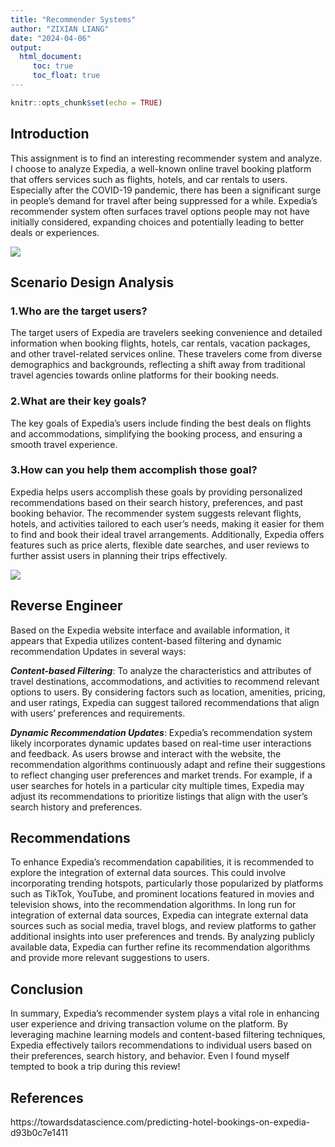 ---
title: "Recommender Systems"
author: "ZIXIAN LIANG"
date: "2024-04-06"
output: 
  html_document:
     toc: true
     toc_float: true
---

```{r setup, include=FALSE}
knitr::opts_chunk$set(echo = TRUE)
```

## Introduction

This assignment is to find an interesting recommender system and analyze. I choose to analyze Expedia, a well-known online travel booking platform that offers services such as flights, hotels, and car rentals to users. Especially after the COVID-19 pandemic, there has been a significant surge in people's demand for travel after being suppressed for a while. Expedia's recommender system often surfaces travel options people may not have initially considered, expanding choices and potentially leading to better deals or experiences.



![](Expedia.png)


## Scenario Design Analysis

### 1.Who are the target users?


The target users of Expedia are travelers seeking convenience and detailed information when booking flights, hotels, car rentals, vacation packages, and other travel-related services online. These travelers come from diverse demographics and backgrounds, reflecting a shift away from traditional travel agencies towards online platforms for their booking needs.


### 2.What are their key goals?


The key goals of Expedia's users include finding the best deals on flights and accommodations, simplifying the booking process, and ensuring a smooth travel experience.


### 3.How can you help them accomplish those goal?


Expedia helps users accomplish these goals by providing personalized recommendations based on their search history, preferences, and past booking behavior. The recommender system suggests relevant flights, hotels, and activities tailored to each user's needs, making it easier for them to find and book their ideal travel arrangements. Additionally, Expedia offers features such as price alerts, flexible date searches, and user reviews to further assist users in planning their trips effectively.

![](Expedia2.png)


## Reverse Engineer

Based on the Expedia website interface and available information, it appears that Expedia utilizes content-based filtering and dynamic recommendation Updates in several ways:

***Content-based Filtering***: To analyze the characteristics and attributes of travel destinations, accommodations, and activities to recommend relevant options to users. By considering factors such as location, amenities, pricing, and user ratings, Expedia can suggest tailored recommendations that align with users' preferences and requirements.

***Dynamic Recommendation Updates***: Expedia's recommendation system likely incorporates dynamic updates based on real-time user interactions and feedback. As users browse and interact with the website, the recommendation algorithms continuously adapt and refine their suggestions to reflect changing user preferences and market trends. For example, if a user searches for hotels in a particular city multiple times, Expedia may adjust its recommendations to prioritize listings that align with the user's search history and preferences.


## Recommendations


To enhance Expedia's recommendation capabilities, it is recommended to explore the integration of external data sources. This could involve incorporating trending hotspots, particularly those popularized by platforms such as TikTok, YouTube, and prominent locations featured in movies and television shows, into the recommendation algorithms. In long run for integration of external data sources, Expedia can integrate external data sources such as social media, travel blogs, and review platforms to gather additional insights into user preferences and trends. By analyzing publicly available data, Expedia can further refine its recommendation algorithms and provide more relevant suggestions to users.



## Conclusion


In summary, Expedia's recommender system plays a vital role in enhancing user experience and driving transaction volume on the platform. By leveraging machine learning models and content-based filtering techniques, Expedia effectively tailors recommendations to individual users based on their preferences, search history, and behavior. Even I found myself tempted to book a trip during this review!


## References

https://towardsdatascience.com/predicting-hotel-bookings-on-expedia-d93b0c7e1411







